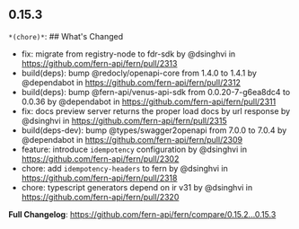## 0.15.3
`*(chore)*`: ## What's Changed
* fix: migrate from registry-node to fdr-sdk by @dsinghvi in https://github.com/fern-api/fern/pull/2313
* build(deps): bump @redocly/openapi-core from 1.4.0 to 1.4.1 by @dependabot in https://github.com/fern-api/fern/pull/2312
* build(deps): bump @fern-api/venus-api-sdk from 0.0.20-7-g6ea8dc4 to 0.0.36 by @dependabot in https://github.com/fern-api/fern/pull/2311
* fix: docs preview server returns the proper load docs by url response by @dsinghvi in https://github.com/fern-api/fern/pull/2315
* build(deps-dev): bump @types/swagger2openapi from 7.0.0 to 7.0.4 by @dependabot in https://github.com/fern-api/fern/pull/2309
* feature: introduce `idempotency` configuration by @dsinghvi in https://github.com/fern-api/fern/pull/2302
* chore: add `idempotency-headers` to fern  by @dsinghvi in https://github.com/fern-api/fern/pull/2318
* chore: typescript generators depend on ir v31 by @dsinghvi in https://github.com/fern-api/fern/pull/2320


**Full Changelog**: https://github.com/fern-api/fern/compare/0.15.2...0.15.3

